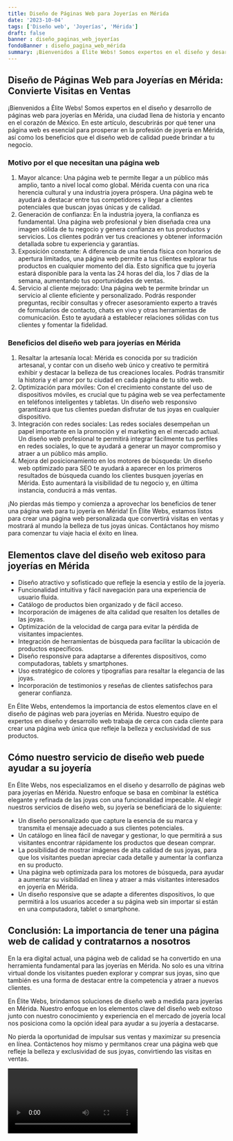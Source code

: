 ```yaml
---
title: Diseño de Páginas Web para Joyerías en Mérida
date: '2023-10-04'
tags: ['Diseño web', 'Joyerías', 'Mérida']
draft: false
banner : diseño_paginas_web_joyerías
fondoBanner : diseño_pagina_web_mérida
summary: ¡Bienvenidos a Élite Webs! Somos expertos en el diseño y desarrollo de páginas web para joyerías en Mérida, una ciudad llena de historia y encanto en el corazón de México. En este artículo, descubrirás por qué tener una página web es esencial para prosperar en la profesión de joyería en Mérida, así como los beneficios que el diseño web de calidad puede brindar a tu negocio.
---
```


## Diseño de Páginas Web para Joyerías en Mérida: Convierte Visitas en Ventas

¡Bienvenidos a Élite Webs! Somos expertos en el diseño y desarrollo de páginas web para joyerías en Mérida, una ciudad llena de historia y encanto en el corazón de México. En este artículo, descubrirás por qué tener una página web es esencial para prosperar en la profesión de joyería en Mérida, así como los beneficios que el diseño web de calidad puede brindar a tu negocio.

### Motivo por el que necesitan una página web
1. Mayor alcance: Una página web te permite llegar a un público más amplio, tanto a nivel local como global. Mérida cuenta con una rica herencia cultural y una industria joyera próspera. Una página web te ayudará a destacar entre tus competidores y llegar a clientes potenciales que buscan joyas únicas y de calidad.
2. Generación de confianza: En la industria joyera, la confianza es fundamental. Una página web profesional y bien diseñada crea una imagen sólida de tu negocio y genera confianza en tus productos y servicios. Los clientes podrán ver tus creaciones y obtener información detallada sobre tu experiencia y garantías.
3. Exposición constante: A diferencia de una tienda física con horarios de apertura limitados, una página web permite a tus clientes explorar tus productos en cualquier momento del día. Esto significa que tu joyería estará disponible para la venta las 24 horas del día, los 7 días de la semana, aumentando tus oportunidades de ventas.
4. Servicio al cliente mejorado: Una página web te permite brindar un servicio al cliente eficiente y personalizado. Podrás responder preguntas, recibir consultas y ofrecer asesoramiento experto a través de formularios de contacto, chats en vivo y otras herramientas de comunicación. Esto te ayudará a establecer relaciones sólidas con tus clientes y fomentar la fidelidad.

### Beneficios del diseño web para joyerías en Mérida
1. Resaltar la artesanía local: Mérida es conocida por su tradición artesanal, y contar con un diseño web único y creativo te permitirá exhibir y destacar la belleza de tus creaciones locales. Podrás transmitir la historia y el amor por tu ciudad en cada página de tu sitio web.
2. Optimización para móviles: Con el crecimiento constante del uso de dispositivos móviles, es crucial que tu página web se vea perfectamente en teléfonos inteligentes y tabletas. Un diseño web responsivo garantizará que tus clientes puedan disfrutar de tus joyas en cualquier dispositivo.
3. Integración con redes sociales: Las redes sociales desempeñan un papel importante en la promoción y el marketing en el mercado actual. Un diseño web profesional te permitirá integrar fácilmente tus perfiles en redes sociales, lo que te ayudará a generar un mayor compromiso y atraer a un público más amplio.
4. Mejora del posicionamiento en los motores de búsqueda: Un diseño web optimizado para SEO te ayudará a aparecer en los primeros resultados de búsqueda cuando los clientes busquen joyerías en Mérida. Esto aumentará la visibilidad de tu negocio y, en última instancia, conducirá a más ventas.

¡No pierdas más tiempo y comienza a aprovechar los beneficios de tener una página web para tu joyería en Mérida! En Élite Webs, estamos listos para crear una página web personalizada que convertirá visitas en ventas y mostrará al mundo la belleza de tus joyas únicas. Contáctanos hoy mismo para comenzar tu viaje hacia el éxito en línea.

<GifSeo />

<Cta />

## Elementos clave del diseño web exitoso para joyerías en Mérida

- Diseño atractivo y sofisticado que refleje la esencia y estilo de la joyería.
- Funcionalidad intuitiva y fácil navegación para una experiencia de usuario fluida.
- Catálogo de productos bien organizado y de fácil acceso.
- Incorporación de imágenes de alta calidad que resalten los detalles de las joyas.
- Optimización de la velocidad de carga para evitar la pérdida de visitantes impacientes.
- Integración de herramientas de búsqueda para facilitar la ubicación de productos específicos.
- Diseño responsive para adaptarse a diferentes dispositivos, como computadoras, tablets y smartphones.
- Uso estratégico de colores y tipografías para resaltar la elegancia de las joyas.
- Incorporación de testimonios y reseñas de clientes satisfechos para generar confianza.

En Élite Webs, entendemos la importancia de estos elementos clave en el diseño de páginas web para joyerías en Mérida. Nuestro equipo de expertos en diseño y desarrollo web trabaja de cerca con cada cliente para crear una página web única que refleje la belleza y exclusividad de sus productos.

## Cómo nuestro servicio de diseño web puede ayudar a su joyería

En Élite Webs, nos especializamos en el diseño y desarrollo de páginas web para joyerías en Mérida. Nuestro enfoque se basa en combinar la estética elegante y refinada de las joyas con una funcionalidad impecable. Al elegir nuestros servicios de diseño web, su joyería se beneficiará de lo siguiente:

- Un diseño personalizado que capture la esencia de su marca y transmita el mensaje adecuado a sus clientes potenciales.
- Un catálogo en línea fácil de navegar y gestionar, lo que permitirá a sus visitantes encontrar rápidamente los productos que desean comprar.
- La posibilidad de mostrar imágenes de alta calidad de sus joyas, para que los visitantes puedan apreciar cada detalle y aumentar la confianza en su producto.
- Una página web optimizada para los motores de búsqueda, para ayudar a aumentar su visibilidad en línea y atraer a más visitantes interesados en joyería en Mérida.
- Un diseño responsive que se adapte a diferentes dispositivos, lo que permitirá a los usuarios acceder a su página web sin importar si están en una computadora, tablet o smartphone.

## Conclusión: La importancia de tener una página web de calidad y contratarnos a nosotros

En la era digital actual, una página web de calidad se ha convertido en una herramienta fundamental para las joyerías en Mérida. No solo es una vitrina virtual donde los visitantes pueden explorar y comprar sus joyas, sino que también es una forma de destacar entre la competencia y atraer a nuevos clientes.

En Élite Webs, brindamos soluciones de diseño web a medida para joyerías en Mérida. Nuestro enfoque en los elementos clave del diseño web exitoso junto con nuestro conocimiento y experiencia en el mercado de joyería local nos posiciona como la opción ideal para ayudar a su joyería a destacarse.

No pierda la oportunidad de impulsar sus ventas y maximizar su presencia en línea. Contáctenos hoy mismo y permítanos crear una página web que refleje la belleza y exclusividad de sus joyas, convirtiendo las visitas en ventas.

<Video />

<CtaBot job='Joyerías' city='Mérida'/>

<Gmaps query='Mérida+españa+maps' />